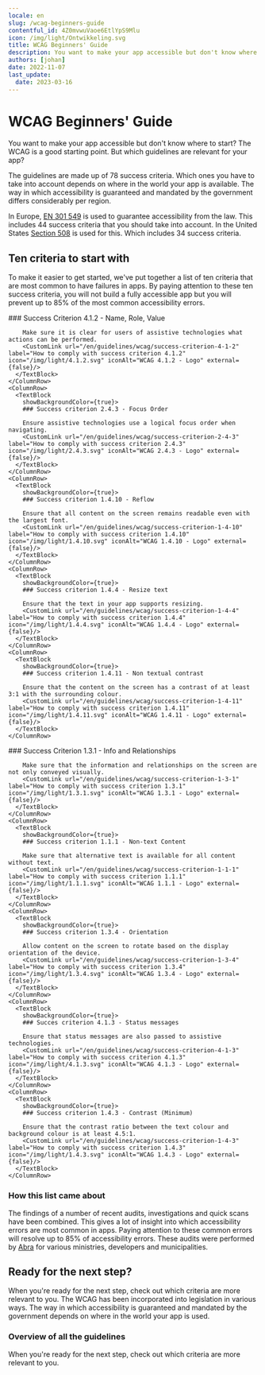 ```yaml
---
locale: en
slug: /wcag-beginners-guide
contentful_id: 4Z0mvwuVaoe6EtlYpS9Mlu
icon: /img/light/Ontwikkeling.svg
title: WCAG Beginners' Guide
description: You want to make your app accessible but don't know where to start? The WCAG is a good starting point. But which guidelines are relevant for your app? This is a list of ten criteria that are most common to have failures in apps. 
authors: [johan]
date: 2022-11-07
last_update:
  date: 2023-03-16
---
```


# WCAG Beginners' Guide

You want to make your app accessible but don't know where to start? The WCAG is a good starting point. But which guidelines are relevant for your app?

The guidelines are made up of 78 success criteria. Which ones you have to take into account depends on where in the world your app is available. The way in which accessibility is guaranteed and mandated by the government differs considerably per region.

In Europe, [EN 301 549](/en/guidelines/en-301-549) is used to guarantee accessibility from the law. This includes 44 success criteria that you should take into account. In the United States [Section 508](/en/guidelines/section-508) is used for this. Which includes 34 success criteria.

## Ten criteria to start with

To make it easier to get started, we've put together a list of ten criteria that are most common to have failures in apps. By paying attention to these ten success criteria, you will not build a fully accessible app but you will prevent up to 85% of the most common accessibility errors.

<TwoColumnBlock>
  <LeftColumn>
    <ColumnRow>
      <TextBlock
        showBackgroundColor={true}>
        ### Success Criterion 4.1.2 - Name, Role, Value
        
        Make sure it is clear for users of assistive technologies what actions can be performed. 
        <CustomLink url="/en/guidelines/wcag/success-criterion-4-1-2" label="How to comply with success criterion 4.1.2" icon="/img/light/4.1.2.svg" iconAlt="WCAG 4.1.2 - Logo" external={false}/>
      </TextBlock>
    </ColumnRow>
    <ColumnRow>
      <TextBlock
        showBackgroundColor={true}>
        ### Success criterion 2.4.3 - Focus Order
        
        Ensure assistive technologies use a logical focus order when navigating. 
        <CustomLink url="/en/guidelines/wcag/success-criterion-2-4-3" label="How to comply with success criterion 2.4.3" icon="/img/light/2.4.3.svg" iconAlt="WCAG 2.4.3 - Logo" external={false}/>
      </TextBlock>
    </ColumnRow>
    <ColumnRow>
      <TextBlock
        showBackgroundColor={true}>
        ### Success criterion 1.4.10 - Reflow
        
        Ensure that all content on the screen remains readable even with the largest font. 
        <CustomLink url="/en/guidelines/wcag/success-criterion-1-4-10" label="How to comply with success criterion 1.4.10" icon="/img/light/1.4.10.svg" iconAlt="WCAG 1.4.10 - Logo" external={false}/>
      </TextBlock>
    </ColumnRow>
    <ColumnRow>
      <TextBlock
        showBackgroundColor={true}>
        ### Success criterion 1.4.4 - Resize text
        
        Ensure that the text in your app supports resizing. 
        <CustomLink url="/en/guidelines/wcag/success-criterion-1-4-4" label="How to comply with success criterion 1.4.4" icon="/img/light/1.4.4.svg" iconAlt="WCAG 1.4.4 - Logo" external={false}/>
      </TextBlock>
    </ColumnRow>
    <ColumnRow>
      <TextBlock
        showBackgroundColor={true}>
        ### Success criterion 1.4.11 - Non textual contrast
        
        Ensure that the content on the screen has a contrast of at least 3:1 with the surrounding colour. 
        <CustomLink url="/en/guidelines/wcag/success-criterion-1-4-11" label="How to comply with success criterion 1.4.11" icon="/img/light/1.4.11.svg" iconAlt="WCAG 1.4.11 - Logo" external={false}/>
      </TextBlock>
    </ColumnRow>
  </LeftColumn>
  <RightColumn>
    <ColumnRow>
      <TextBlock
        showBackgroundColor={true}>
        ### Success Criterion 1.3.1 - Info and Relationships
        
        Make sure that the information and relationships on the screen are not only conveyed visually. 
        <CustomLink url="/en/guidelines/wcag/success-criterion-1-3-1" label="How to comply with success criterion 1.3.1" icon="/img/light/1.3.1.svg" iconAlt="WCAG 1.3.1 - Logo" external={false}/>
      </TextBlock>
    </ColumnRow>
    <ColumnRow>
      <TextBlock
        showBackgroundColor={true}>
        ### Success criterion 1.1.1 - Non-text Content
        
        Make sure that alternative text is available for all content without text. 
        <CustomLink url="/en/guidelines/wcag/success-criterion-1-1-1" label="How to comply with success criterion 1.1.1" icon="/img/light/1.1.1.svg" iconAlt="WCAG 1.1.1 - Logo" external={false}/>
      </TextBlock>
    </ColumnRow>
    <ColumnRow>
      <TextBlock
        showBackgroundColor={true}>
        ### Success criterion 1.3.4 - Orientation
        
        Allow content on the screen to rotate based on the display orientation of the device. 
        <CustomLink url="/en/guidelines/wcag/success-criterion-1-3-4" label="How to comply with success criterion 1.3.4" icon="/img/light/1.3.4.svg" iconAlt="WCAG 1.3.4 - Logo" external={false}/>
      </TextBlock>
    </ColumnRow>
    <ColumnRow>
      <TextBlock
        showBackgroundColor={true}>
        ### Succes criterion 4.1.3 - Status messages
        
        Ensure that status messages are also passed to assistive technologies. 
        <CustomLink url="/en/guidelines/wcag/success-criterion-4-1-3" label="How to comply with success criterion 4.1.3" icon="/img/light/4.1.3.svg" iconAlt="WCAG 4.1.3 - Logo" external={false}/>
      </TextBlock>
    </ColumnRow>
    <ColumnRow>
      <TextBlock
        showBackgroundColor={true}>
        ### Success criterion 1.4.3 - Contrast (Minimum)
        
        Ensure that the contrast ratio between the text colour and background colour is at least 4.5:1. 
        <CustomLink url="/en/guidelines/wcag/success-criterion-1-4-3" label="How to comply with success criterion 1.4.3" icon="/img/light/1.4.3.svg" iconAlt="WCAG 1.4.3 - Logo" external={false}/>
      </TextBlock>
    </ColumnRow>
  </RightColumn>
</TwoColumnBlock>

### How this list came about

The findings of a number of recent audits, investigations and quick scans have been combined. This gives a lot of insight into which accessibility errors are most common in apps. Paying attention to these common errors will resolve up to 85% of accessibility errors. These audits were performed by [Abra](/en/partners/abra) for various ministries, developers and municipalities.

## Ready for the next step?

When you're ready for the next step, check out which criteria are more relevant to you. The WCAG has been incorporated into legislation in various ways. The way in which accessibility is guaranteed and mandated by the government depends on where in the world your app is used.

<LinkList title="List of international standards" isHighlighted={true}>
  <LinkListItem url="/en/guidelines/en-301-549" title="EN 301 549 overview" pageTitle="EN 301 549" shortDescription="EN 301 549 is the European standard which describes requirements which apps must meet in order to be accessible." icon="/img/light/eu-flag.svg" iconAlt="The flag of the European Union "/>
  <LinkListItem url="/en/guidelines/section-508" title="Section 508 overview" pageTitle="Section 508" shortDescription="Section 508 requires United States federal agencies to make their apps accessible for everyone." icon="/img/light/us-flag.svg" iconAlt="The flag of the United States of America"/>
</LinkList>

### Overview of all the guidelines

When you're ready for the next step, check out which criteria are more relevant to you.

<LinkList title="List of guidelines" isHighlighted={true}>
  <LinkListItem url="/en/guidelines/wcag" title="WCAG overview" pageTitle="Web Content Accessibility Guidelines (WCAG)" shortDescription="The Web Content Accessibility Guidelines (WCAG) defines how to make content more accessible to people with disabilities." icon="/img/light/w3c.svg" iconAlt="W3C logo (light)"/>
  <LinkListItem url="/en/guidelines/appt-em" title="Appt Evaluation Methodology (Appt-EM)" pageTitle="Appt Evaluation Methodology (Appt-EM)" shortDescription="The Appt Evaluation Methodology (Appt-EM) can be used to determine the accessibility of apps in a uniform and reproducible manner." icon="/img/light/Diensten.svg" iconAlt="Services"/>
</LinkList>
